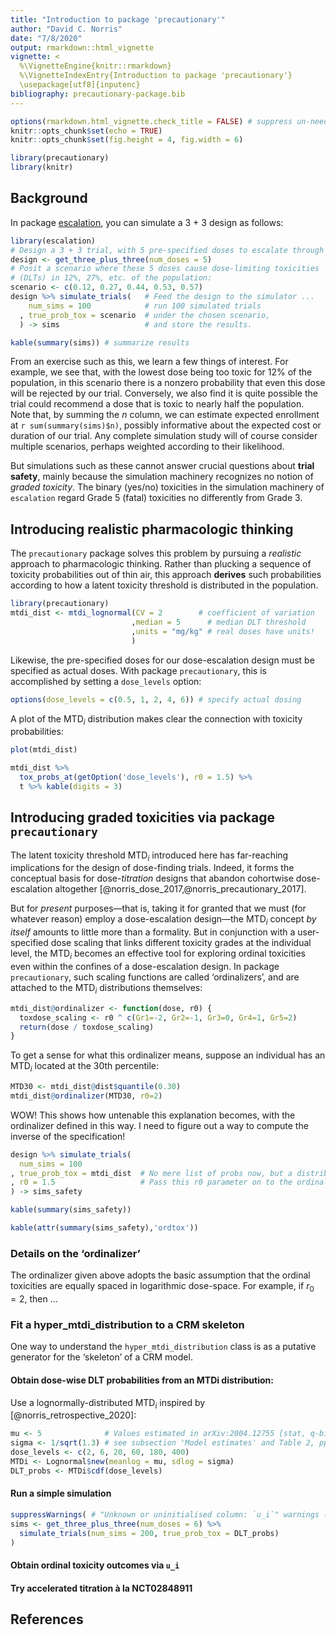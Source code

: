 ```yaml
---
title: "Introduction to package 'precautionary'"
author: "David C. Norris"
date: "7/8/2020"
output: rmarkdown::html_vignette
vignette: <
  %\VignetteEngine{knitr::rmarkdown}
  %\VignetteIndexEntry{Introduction to package 'precautionary'}
  \usepackage[utf8]{inputenc}
bibliography: precautionary-package.bib
---
```


```r
options(rmarkdown.html_vignette.check_title = FALSE) # suppress un-needed warning
knitr::opts_chunk$set(echo = TRUE)
knitr::opts_chunk$set(fig.height = 4, fig.width = 6)

library(precautionary)
library(knitr)
```

## Background

In package [escalation](https://CRAN.R-project.org/package=escalation), you can simulate a 3 + 3 design as follows:

```r
library(escalation)
# Design a 3 + 3 trial, with 5 pre-specified doses to escalate through
design <- get_three_plus_three(num_doses = 5)
# Posit a scenario where these 5 doses cause dose-limiting toxicities
# (DLTs) in 12%, 27%, etc. of the population:
scenario <- c(0.12, 0.27, 0.44, 0.53, 0.57)
design %>% simulate_trials(   # Feed the design to the simulator ...
    num_sims = 100            # run 100 simulated trials
  , true_prob_tox = scenario  # under the chosen scenario,
  ) -> sims                   # and store the results.

kable(summary(sims)) # summarize results
```

From an exercise such as this, we learn a few things of interest. For example, we see that, with the lowest dose being too toxic for 12% of the population, in this scenario there is a nonzero probability that even this dose will be rejected by our trial. Conversely, we also find it is quite possible the trial could recommend a dose that is toxic to nearly half the population. Note that, by summing the $n$ column, we can estimate expected enrollment at `r sum(summary(sims)$n)`, possibly informative about the expected cost or duration of our trial. Any complete simulation study will of course consider multiple scenarios, perhaps weighted according to their likelihood.

But simulations such as these cannot answer crucial questions about **trial safety**, mainly because the simulation machinery recognizes no notion of *graded toxicity*. The binary (yes/no) toxicities in the simulation machinery of `escalation` regard Grade 5 (fatal) toxicities no differently from Grade 3. 

## Introducing realistic pharmacologic thinking

The `precautionary` package solves this problem by pursuing a *realistic* approach to pharmacologic thinking. Rather than plucking a sequence of toxicity probabilities out of thin air, this approach **derives** such probabilities according to how a latent toxicity threshold is distributed in the population.

```r
library(precautionary)
mtdi_dist <- mtdi_lognormal(CV = 2        # coefficient of variation
                           ,median = 5      # median DLT threshold
                           ,units = "mg/kg" # real doses have units!
                           )
```

Likewise, the pre-specified doses for our dose-escalation design must be specified as actual doses. With package `precautionary`, this is accomplished by setting a `dose_levels` option:

```r
options(dose_levels = c(0.5, 1, 2, 4, 6)) # specify actual dosing
```

A plot of the MTD$_i$ distribution makes clear the connection with toxicity probabilities:

```r
plot(mtdi_dist)
```

```r
mtdi_dist %>%
  tox_probs_at(getOption('dose_levels'), r0 = 1.5) %>%
  t %>% kable(digits = 3)
```

## Introducing graded toxicities via package `precautionary`

The latent toxicity threshold MTD$_i$ introduced here has far-reaching implications for the design of dose-finding trials. Indeed, it forms the conceptual basis for dose-*titration* designs that abandon cohortwise dose-escalation altogether [@norris_dose_2017,@norris_precautionary_2017].

But for *present* purposes---that is, taking it for granted that we must (for whatever reason) employ a dose-escalation design---the MTD$_i$ concept *by itself* amounts to little more than a formality. But in conjunction with a user-specified dose scaling that links different toxicity grades at the individual level, the MTD$_i$ becomes an effective tool for exploring ordinal toxicities even within the confines of a dose-escalation design. In package `precautionary`, such scaling functions are called 'ordinalizers', and are attached to the MTD$_i$ distributions themselves:

```r
mtdi_dist@ordinalizer <- function(dose, r0) {
  toxdose_scaling <- r0 ^ c(Gr1=-2, Gr2=-1, Gr3=0, Gr4=1, Gr5=2)
  return(dose / toxdose_scaling)
}
```

To get a sense for what this ordinalizer means, suppose an individual has an MTD$_i$ located at the 30th percentile:

```r
MTD30 <- mtdi_dist@dist$quantile(0.30)
mtdi_dist@ordinalizer(MTD30, r0=2)
```

WOW! This shows how untenable this explanation becomes, with the ordinalizer defined in this way. I need to figure out a way to compute the inverse of the specification!

```r
design %>% simulate_trials(
  num_sims = 100
, true_prob_tox = mtdi_dist  # No mere list of probs now, but a distribution!
, r0 = 1.5                   # Pass this r0 parameter on to the ordinalizer
) -> sims_safety

kable(summary(sims_safety))
```

```r
kable(attr(summary(sims_safety),'ordtox'))
```

### Details on the 'ordinalizer'

The ordinalizer given above adopts the basic assumption that the ordinal toxicities are equally spaced in logarithmic dose-space. For example, if $r_0 = 2$, then ...

### Fit a hyper_mtdi_distribution to a CRM skeleton

One way to understand the `hyper_mtdi_distribution` class is as a putative generator for the 'skeleton' of a CRM model.

#### Obtain dose-wise DLT probabilities from an MTDi distribution:

Use a lognormally-distributed MTD$_i$ inspired by [@norris_retrospective_2020]:

```r
mu <- 5              # Values estimated in arXiv:2004.12755 [stat, q-bio];
sigma <- 1/sqrt(1.3) # see subsection 'Model estimates' and Table 2, pp. 2-3.
dose_levels <- c(2, 6, 20, 60, 180, 400)
MTDi <- Lognormal$new(meanlog = mu, sdlog = sigma)
DLT_probs <- MTDi$cdf(dose_levels)
```

#### Run a simple simulation

```r
suppressWarnings( # "Unknown or uninitialised column: `u_i`" warnings (from Tibble?)
sims <- get_three_plus_three(num_doses = 6) %>%
  simulate_trials(num_sims = 200, true_prob_tox = DLT_probs)
)
```

#### Obtain ordinal toxicity outcomes via `u_i`


#### Try accelerated titration à la NCT02848911

## References
